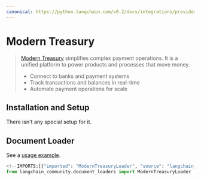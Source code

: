 ```yaml
---
canonical: https://python.langchain.com/v0.2/docs/integrations/providers/modern_treasury/
---
```


# Modern Treasury

> [Modern Treasury](https://www.moderntreasury.com/) simplifies complex payment operations. It is a unified platform to power products and processes that move money.
> - Connect to banks and payment systems
> - Track transactions and balances in real-time
> - Automate payment operations for scale

## Installation and Setup

There isn't any special setup for it.

## Document Loader

See a [usage example](/docs/integrations/document_loaders/modern_treasury).

```python
<!--IMPORTS:[{"imported": "ModernTreasuryLoader", "source": "langchain_community.document_loaders", "docs": "https://api.python.langchain.com/en/latest/document_loaders/langchain_community.document_loaders.modern_treasury.ModernTreasuryLoader.html", "title": "Modern Treasury"}]-->
from langchain_community.document_loaders import ModernTreasuryLoader
```